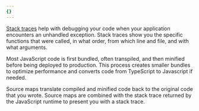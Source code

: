 ```yaml
---
{}
---
```


[Stack traces](https://developer.mozilla.org/en-US/docs/Web/JavaScript/Reference/Global_Objects/Error/stack) help with debugging your code when your application encounters an unhandled exception. Stack traces show you the specific functions that were called, in what order, from which line and file, and with what arguments.

Most JavaScript code is first bundled, often transpiled, and then minified before being deployed to production. This process creates smaller bundles to optimize performance and converts code from TypeScript to Javascript if needed.

Source maps translate compiled and minified code back to the original code that you wrote. Source maps are combined with the stack trace returned by the JavaScript runtime to present you with a stack trace.
